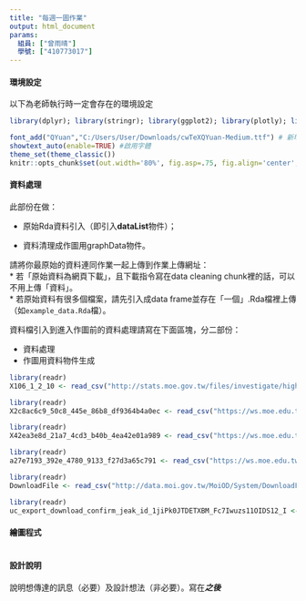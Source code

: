 ```yaml
---
title: "每週一圖作業"
output: html_document
params:
  組員: ["曾雨晴"]  
  學號: ["410773017"]
---
```


#### 環境設定

以下為老師執行時一定會存在的環境設定
```r
library(dplyr); library(stringr); library(ggplot2); library(plotly); library(lubridate); library(readr); library(tidyr); library(showtext)

font_add("QYuan","C:/Users/User/Downloads/cwTeXQYuan-Medium.ttf") # 新增字體
showtext_auto(enable=TRUE) #啟用字體
theme_set(theme_classic())
knitr::opts_chunk$set(out.width='80%', fig.asp=.75, fig.align='center', fig.showtext=T)
```

#### 資料處理

此部份在做：

  * 原始Rda資料引入（即引入**dataList**物件）；
  
  * 資料清理成作圖用graphData物件。

請將你最原始的資料連同作業一起上傳到作業上傳網址：  
  * 若「原始資料為網頁下載」，且下載指令寫在data cleaning chunk裡的話，可以不用上傳「資料」。  
  * 若原始資料有很多個檔案，請先引入成data frame並存在「一個」.Rda檔裡上傳（如`example_data.Rda`檔）。  

資料檔引入到進入作圖前的資料處理請寫在下面區塊，分二部份：

  * 資料處理  
  * 作圖用資料物件生成
  
```r
library(readr)
X106_1_2_10 <- read_csv("http://stats.moe.gov.tw/files/investigate/high_graduate/106/106_1_2_10.csv",locale = locale())

library(readr)
X2c8ac6c9_50c8_445e_86b8_df9364b4a0ec <- read_csv("https://ws.moe.edu.tw/001/Upload/4/relfile/0/4736/2c8ac6c9-50c8-445e-86b8-df9364b4a0ec.csv",locale = locale(encoding = "BIG5"))

library(readr)
X42ea3e8d_21a7_4cd3_b40b_4ea42e01a989 <- read_csv("https://ws.moe.edu.tw/001/Upload/4/relfile/0/4739/42ea3e8d-21a7-4cd3-b40b-4ea42e01a989.csv", locale = locale(encoding = "BIG5"))

library(readr)
a27e7193_392e_4780_9133_f27d3a65c791 <- read_csv("https://ws.moe.edu.tw/001/Upload/4/relfile/0/4764/a27e7193-392e-4780-9133-f27d3a65c791.csv", locale = locale(encoding = "BIG5"))

library(readr)
DownloadFile <- read_csv("http://data.moi.gov.tw/MoiOD/System/DownloadFile.aspx?DATA=F9E0CFFE-6FAB-47AA-9821-43520EF463C6")

library(readr)
uc_export_download_confirm_jeak_id_1jiPk0JTDETXBM_Fc7Iwuzs11OIDS12_I <- read_csv("https://drive.google.com/uc?export=download&confirm=jeak&id=1jiPk0JTDETXBM_Fc7Iwuzs11OIDS12_I", locale = locale(encoding = "BIG5"))
```

#### 繪圖程式

```r

```

#### 設計說明
說明想傳達的訊息（必要）及設計想法（非必要）。寫在***之後
*** 


